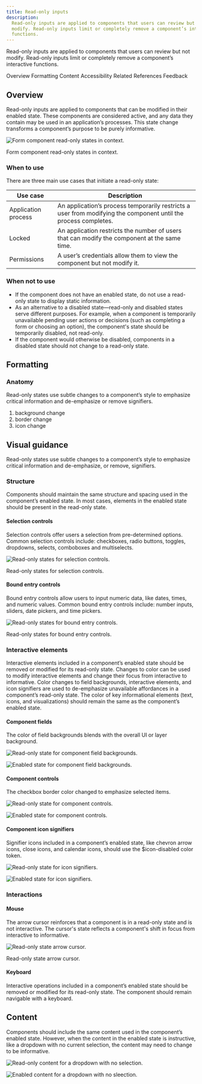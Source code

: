 ```yaml
---
title: Read-only inputs
description:
  Read-only inputs are applied to components that users can review but not
  modify. Read-only inputs limit or completely remove a component’s interactive
  functions.
---
```


<PageDescription>

Read-only inputs are applied to components that users can review but not modify.
Read-only inputs limit or completely remove a component’s interactive functions.

</PageDescription>

<AnchorLinks>
  <AnchorLink>Overview</AnchorLink>
  <AnchorLink>Formatting</AnchorLink>
  <AnchorLink>Content</AnchorLink>
  <AnchorLink>Accessibility</AnchorLink>
  <AnchorLink>Related</AnchorLink>
  <AnchorLink>References</AnchorLink>
  <AnchorLink>Feedback</AnchorLink>
</AnchorLinks>

## Overview

Read-only inputs are applied to components that can be modified in their enabled
state. These components are considered active, and any data they contain may be
used in an application’s processes. This state change transforms a component’s
purpose to be purely informative.

<Row>
<Column colLg={12}>

![Form component read-only states in context.](/images/read-only-full-image.png)

<Caption>Form component read-only states in context.</Caption>

</Column>
</Row>

### When to use

There are three main use cases that initiate a read-only state:

| Use case            | Description                                                                                                     |
| ------------------- | --------------------------------------------------------------------------------------------------------------- |
| Application process | An application’s process temporarily restricts a user from modifying the component until the process completes. |
| Locked              | An application restricts the number of users that can modify the component at the same time.                    |
| Permissions         | A user’s credentials allow them to view the component but not modify it.                                        |

### When not to use

- If the component does not have an enabled state, do not use a read-only state
  to display static information.
- As an alternative to a disabled state—read-only and disabled states serve
  different purposes. For example, when a component is temporarily unavailable
  pending user actions or decisions (such as completing a form or choosing an
  option), the component's state should be temporarily disabled, not read-only.
- If the component would otherwise be disabled, components in a disabled state
  should not change to a read-only state.

## Formatting

### Anatomy

Read-only states use subtle changes to a component’s style to emphasize critical
information and de-emphasize or remove signifiers.

1. background change
2. border change
3. icon change

## Visual guidance

Read-only states use subtle changes to a component’s style to emphasize critical
information and de-emphasize, or remove, signifiers.

### Structure

Components should maintain the same structure and spacing used in the
component’s enabled state. In most cases, elements in the enabled state should
be present in the read-only state.

#### Selection controls

Selection controls offer users a selection from pre-determined options. Common
selection controls include: checkboxes, radio buttons, toggles, dropdowns,
selects, comboboxes and multiselects.

<Row>
<Column colLg={12}>

![Read-only states for selection controls.](/images/read-only-selection-controls.png)

<Caption>Read-only states for selection controls.</Caption>

</Column>
</Row>

#### Bound entry controls

Bound entry controls allow users to input numeric data, like dates, times, and
numeric values. Common bound entry controls include: number inputs, sliders,
date pickers, and time pickers.

<Row>
<Column colLg={12}>

![Read-only states for bound entry controls.](/images/read-only-bound-entry-controls.png)

<Caption>Read-only states for bound entry controls.</Caption>

</Column>
</Row>

### Interactive elements

Interactive elements included in a component’s enabled state should be removed
or modified for its read-only state. Changes to color can be used to modify
interactive elements and change their focus from interactive to informative.
Color changes to field backgrounds, interactive elements, and icon signifiers
are used to de-emphasize unavailable affordances in a component’s read-only
state. The color of key informational elements (text, icons, and visualizations)
should remain the same as the component’s enabled state.

#### Component fields

The color of field backgrounds blends with the overall UI or layer background.

<Tabs>

<Tab label="Read-only">

![Read-only state for component field backgrounds.](images/read-only-component-fields.png)

</Tab>

<Tab label="Enabled">

![Enabled state for component field backgrounds.](images/read-only-component-fields-enabled.png)

</Tab>

</Tabs>

#### Component controls

The checkbox border color changed to emphasize selected items.

<Tabs>

<Tab label="Read-only">

![Read-only state for component controls.](images/read-only-component-controls.png)

</Tab>

<Tab label="Enabled">

![Enabled state for component controls.](images/read-only-component-controls-enabled.png)

</Tab>

</Tabs>

#### Component icon signifiers

Signifier icons included in a component’s enabled state, like chevron arrow
icons, close icons, and calendar icons, should use the $icon-disabled color
token.

<Tabs>

<Tab label="Read-only">

![Read-only state for icon signifiers.](images/read-only-component-icon-signifiers.png)

</Tab>

<Tab label="Enabled">

![Enabled state for icon signifiers.](images/read-only-component-icon-signifiers-enabled.png)

</Tab>

</Tabs>

### Interactions

#### Mouse

The arrow cursor reinforces that a component is in a read-only state and is not
interactive. The cursor's state reflects a component's shift in focus from
interactive to informative.

<Row>
<Column colLg={8}>

![Read-only state arrow cursor.](/images/read-only-cursor.png)

<Caption>Read-only state arrow cursor.</Caption>

</Column>
</Row>

#### Keyboard

Interactive operations included in a component’s enabled state should be removed
or modified for its read-only state. The component should remain navigable with
a keyboard.

## Content

Components should include the same content used in the component’s enabled
state. However, when the content in the enabled state is instructive, like a
dropdown with no current selection, the content may need to change to be
informative.

<Tabs>

<Tab label="Read-only">

![Read-only content for a dropdown with no selection.](images/read-only-content.png)

</Tab>

<Tab label="Enabled">

![Enabled content for a dropdown with no sleection.](images/read-only-content-enabled.png)

</Tab>

</Tabs>
